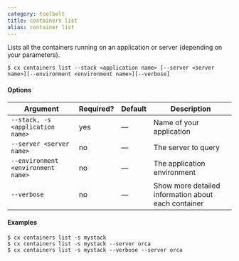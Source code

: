 ```yaml
---
category: toolbelt
title: containers list
alias: container list
---
```


Lists all the containers running on an application or server (depending on your parameters).

```shell
$ cx containers list --stack <application name> [--server <server name>][--environment <environment name>][--verbose]
```

#### Options

| Argument | Required? | Default | Description |
|  ---  |  ---  |  ---  |  ---  |
| `--stack, -s <application name>` | yes | — | Name of your application |
| `--server <server name>` | no | — | The server to query |
| `--environment <environment name>` | no | — | The application environment |
| `--verbose` | no | — | Show more detailed information about each container |

#### Examples

```shell
$ cx containers list -s mystack
$ cx containers list -s mystack --server orca
$ cx containers list -s mystack --verbose --server orca
```
